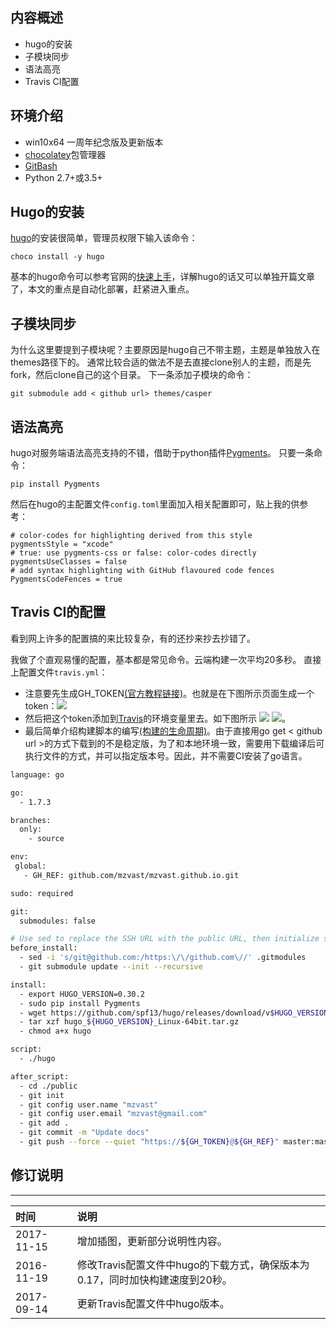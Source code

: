 ## 内容概述
- hugo的安装
- 子模块同步
- 语法高亮
- Travis CI配置

## 环境介绍
- win10x64 一周年纪念版及更新版本
- [chocolatey](https://chocolatey.org)包管理器
- [GitBash](https://git-scm.com/downloads)
- Python 2.7+或3.5+

## Hugo的安装
[hugo](https://gohugo.io/)的安装很简单，管理员权限下输入该命令：
```
choco install -y hugo
```
基本的hugo命令可以参考官网的[快速上手](https://gohugo.io/overview/quickstart/)，详解hugo的话又可以单独开篇文章了，本文的重点是自动化部署，赶紧进入重点。

## 子模块同步
为什么这里要提到子模块呢？主要原因是hugo自己不带主题，主题是单独放入在themes路径下的。
通常比较合适的做法不是去直接clone别人的主题，而是先fork，然后clone自己的这个目录。
下一条添加子模块的命令：
```
git submodule add < github url> themes/casper
```
## 语法高亮
hugo对服务端语法高亮支持的不错，借助于python插件[Pygments](http://pygments.org/)。
只要一条命令：
```
pip install Pygments
```
然后在hugo的主配置文件`config.toml`里面加入相关配置即可，贴上我的供参考：

```
# color-codes for highlighting derived from this style
pygmentsStyle = "xcode"
# true: use pygments-css or false: color-codes directly
pygmentsUseClasses = false
# add syntax highlighting with GitHub flavoured code fences 
PygmentsCodeFences = true
```


## Travis CI的配置
看到网上许多的配置搞的来比较复杂，有的还抄来抄去抄错了。

我做了个直观易懂的配置，基本都是常见命令。云端构建一次平均20多秒。
直接上配置文件`travis.yml`：

- 注意要先生成GH_TOKEN[(官方教程链接)](https://help.github.com/articles/creating-a-personal-access-token-for-the-command-line/)。也就是在下图所示页面生成一个token：![](http://ogscovhkh.bkt.clouddn.com/Picorz-pasteshot--2017-11-14T23:43:35+08:00)
- 然后把这个token添加到[Travis](https://travis-ci.org/)的环境变量里去。如下图所示
![](http://ogscovhkh.bkt.clouddn.com/Picorz-pasteshot--2017-11-14T23:50:39+08:00)
![](http://ogscovhkh.bkt.clouddn.com/Picorz-pasteshot--2017-11-14T23:48:23+08:00)。
- 最后简单介绍构建脚本的编写[(构建的生命周期)](https://docs.travis-ci.com/user/customizing-the-build/#The-Build-Lifecycle)。由于直接用go get < github url >的方式下载到的不是稳定版，为了和本地环境一致，需要用下载编译后可执行文件的方式，并可以指定版本号。因此，并不需要CI安装了go语言。

``` bash
language: go

go:
  - 1.7.3

branches:
  only:
    - source

env:
 global:
   - GH_REF: github.com/mzvast/mzvast.github.io.git

sudo: required

git:
  submodules: false

# Use sed to replace the SSH URL with the public URL, then initialize submodules
before_install:
  - sed -i 's/git@github.com:/https:\/\/github.com\//' .gitmodules
  - git submodule update --init --recursive

install:
  - export HUGO_VERSION=0.30.2
  - sudo pip install Pygments
  - wget https://github.com/spf13/hugo/releases/download/v$HUGO_VERSION/hugo_${HUGO_VERSION}_Linux-64bit.tar.gz
  - tar xzf hugo_${HUGO_VERSION}_Linux-64bit.tar.gz
  - chmod a+x hugo

script:
  - ./hugo

after_script:
  - cd ./public
  - git init
  - git config user.name "mzvast"
  - git config user.email "mzvast@gmail.com"
  - git add .
  - git commit -m "Update docs"
  - git push --force --quiet "https://${GH_TOKEN}@${GH_REF}" master:master
```
## 修订说明
----------
时间 | 说明  
:----|:--------
2017-11-15|增加插图，更新部分说明性内容。
2016-11-19|修改Travis配置文件中hugo的下载方式，确保版本为0.17，同时加快构建速度到20秒。
2017-09-14|更新Travis配置文件中hugo版本。